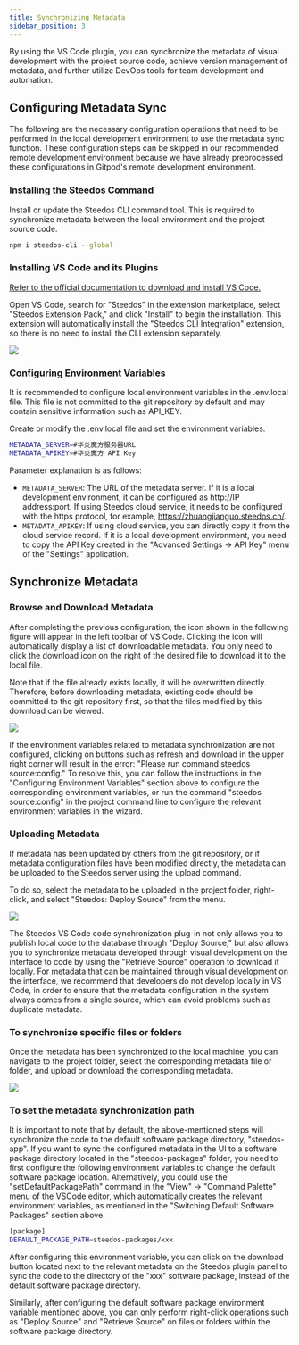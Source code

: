 ```yaml
---
title: Synchronizing Metadata
sidebar_position: 3
---
```


By using the VS Code plugin, you can synchronize the metadata of visual development with the project source code, achieve version management of metadata, and further utilize DevOps tools for team development and automation.

## Configuring Metadata Sync

The following are the necessary configuration operations that need to be performed in the local development environment to use the metadata sync function. These configuration steps can be skipped in our recommended remote development environment because we have already preprocessed these configurations in Gitpod's remote development environment.

### Installing the Steedos Command

Install or update the Steedos CLI command tool. This is required to synchronize metadata between the local environment and the project source code.

```bash
npm i steedos-cli --global
```

### Installing VS Code and its Plugins


[Refer to the official documentation to download and install VS Code.](https://code.visualstudio.com/)

Open VS Code, search for "Steedos" in the extension marketplace, select "Steedos Extension Pack," and click "Install" to begin the installation. This extension will automatically install the "Steedos CLI Integration" extension, so there is no need to install the CLI extension separately.

 ![](https://console.steedos.cn/api/files/images/QEtoyPozXdRDbWocP)

### Configuring Environment Variables

It is recommended to configure local environment variables in the .env.local file. This file is not committed to the git repository by default and may contain sensitive information such as API_KEY.

Create or modify the .env.local file and set the environment variables.

```bash
METADATA_SERVER=#华炎魔方服务器URL
METADATA_APIKEY=#华炎魔方 API Key
```

Parameter explanation is as follows:

* `METADATA_SERVER`: The URL of the metadata server. If it is a local development environment, it can be configured as http://IP address:port. If using Steedos cloud service, it needs to be configured with the https protocol, for example, https://zhuangjianguo.steedos.cn/.
* `METADATA_APIKEY`: If using cloud service, you can directly copy it from the cloud service record. If it is a local development environment, you need to copy the API Key created in the "Advanced Settings -> API Key" menu of the "Settings" application.

## Synchronize Metadata

### Browse and Download Metadata

After completing the previous configuration, the icon shown in the following figure will appear in the left toolbar of VS Code. Clicking the icon will automatically display a list of downloadable metadata. You only need to click the download icon on the right of the desired file to download it to the local file.

Note that if the file already exists locally, it will be overwritten directly. Therefore, before downloading metadata, existing code should be committed to the git repository first, so that the files modified by this download can be viewed.

 ![](https://console.steedos.cn/api/files/images/8o3JqQDox4Gijxorn)
 
If the environment variables related to metadata synchronization are not configured, clicking on buttons such as refresh and download in the upper right corner will result in the error: "Please run command steedos source:config." To resolve this, you can follow the instructions in the "Configuring Environment Variables" section above to configure the corresponding environment variables, or run the command "steedos source:config" in the project command line to configure the relevant environment variables in the wizard.

### Uploading Metadata

If metadata has been updated by others from the git repository, or if metadata configuration files have been modified directly, the metadata can be uploaded to the Steedos server using the upload command. 

To do so, select the metadata to be uploaded in the project folder, right-click, and select "Steedos: Deploy Source" from the menu.

 ![](https://console.steedos.cn/api/files/images/ju5NqucSwB3H6EtKu)
 
 The Steedos VS Code code synchronization plug-in not only allows you to publish local code to the database through "Deploy Source," but also allows you to synchronize metadata developed through visual development on the interface to code by using the "Retrieve Source" operation to download it locally. For metadata that can be maintained through visual development on the interface, we recommend that developers do not develop locally in VS Code, in order to ensure that the metadata configuration in the system always comes from a single source, which can avoid problems such as duplicate metadata.

### To synchronize specific files or folders

Once the metadata has been synchronized to the local machine, you can navigate to the project folder, select the corresponding metadata file or folder, and upload or download the corresponding metadata.

 ![](https://console.steedos.cn/api/files/images/t8sHRTEsPFr2PL8JZ)

### To set the metadata synchronization path

It is important to note that by default, the above-mentioned steps will synchronize the code to the default software package directory, "steedos-app". If you want to sync the configured metadata in the UI to a software package directory located in the "steedos-packages" folder, you need to first configure the following environment variables to change the default software package location. Alternatively, you could use the "setDefaultPackagePath" command in the "View" → "Command Palette" menu of the VSCode editor, which automatically creates the relevant environment variables, as mentioned in the "Switching Default Software Packages" section above.

```bash
[package]
DEFAULT_PACKAGE_PATH=steedos-packages/xxx 
```

After configuring this environment variable, you can click on the download button located next to the relevant metadata on the Steedos plugin panel to sync the code to the directory of the "xxx" software package, instead of the default software package directory.

Similarly, after configuring the default software package environment variable mentioned above, you can only perform right-click operations such as "Deploy Source" and "Retrieve Source" on files or folders within the software package directory.
